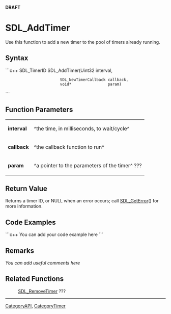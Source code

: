 <!-- pragma section-numbers off -->
<!-- pragma disable-camelcase -->
'''DRAFT'''

= SDL_AddTimer =
Use this function to add a new timer to the pool of timers already running.


== Syntax ==
```c++
SDL_TimerID SDL_AddTimer(Uint32               interval,
                         SDL_NewTimerCallback callback,
                         void*                param)
```

== Function Parameters ==
{|
|'''interval'''
|^the time, in milliseconds, to wait/cycle^
|-
|'''callback'''
|^the callback function to run^
|-
|'''param'''
|^a pointer to the parameters of the timer^ ???
|}

== Return Value ==
Returns a timer ID, or NULL when an error occurs; call [[SDL_GetError]]() for more information.

== Code Examples ==
```c++
You can add your code example here
```

== Remarks ==
''You can add useful comments here''

== Related Functions ==
:[[SDL_RemoveTimer]] ???

----
[[CategoryAPI]], [[CategoryTimer]]
